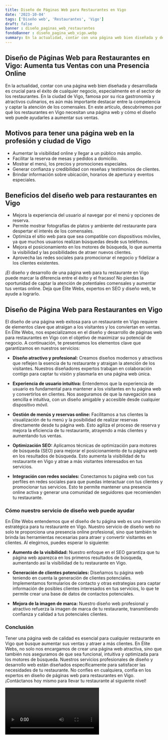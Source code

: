 ```yaml
---
title: Diseño de Páginas Web para Restaurantes en Vigo
date: '2023-10-04'
tags: ['Diseño web', 'Restaurantes', 'Vigo']
draft: false
banner : diseño_paginas_web_restaurantes
fondoBanner : diseño_pagina_web_vigo.webp
summary: En la actualidad, contar con una página web bien diseñada y desarrollada es crucial para el éxito de cualquier negocio, especialmente en el sector de los restaurantes. En la ciudad de Vigo, famosa por su rica gastronomía y atractivos culinarios, es aún más importante destacar entre la competencia y captar la atención de los comensales. En este artículo, descubriremos por qué los restaurantes en Vigo necesitan una página web y cómo el diseño web puede ayudarles a aumentar sus ventas.
---
```


## Diseño de Páginas Web para Restaurantes en Vigo: Aumenta tus Ventas con una Presencia Online

En la actualidad, contar con una página web bien diseñada y desarrollada es crucial para el éxito de cualquier negocio, especialmente en el sector de los restaurantes. En la ciudad de Vigo, famosa por su rica gastronomía y atractivos culinarios, es aún más importante destacar entre la competencia y captar la atención de los comensales. En este artículo, descubriremos por qué los restaurantes en Vigo necesitan una página web y cómo el diseño web puede ayudarles a aumentar sus ventas.

## Motivos para tener una página web en la profesión y ciudad de Vigo

- Aumentar la visibilidad online y llegar a un público más amplio.
- Facilitar la reserva de mesas y pedidos a domicilio.
- Mostrar el menú, los precios y promociones especiales.
- Generar confianza y credibilidad con reseñas y testimonios de clientes.
- Brindar información sobre ubicación, horarios de apertura y eventos especiales.

## Beneficios del diseño web para restaurantes en Vigo

- Mejora la experiencia del usuario al navegar por el menú y opciones de reserva.
- Permite mostrar fotografías de platos y ambiente del restaurante para despertar el interés de los comensales.
- Optimiza el sitio web para que sea compatible con dispositivos móviles, ya que muchos usuarios realizan búsquedas desde sus teléfonos.
- Mejora el posicionamiento en los motores de búsqueda, lo que aumenta la visibilidad y las posibilidades de atraer nuevos clientes.
- Aprovecha las redes sociales para promocionar el negocio y fidelizar a los clientes existentes.

¡El diseño y desarrollo de una página web para tu restaurante en Vigo puede marcar la diferencia entre el éxito y el fracaso! No pierdas la oportunidad de captar la atención de potentiales comensales y aumentar tus ventas online. Deja que Élite Webs, expertos en SEO y diseño web, te ayude a lograrlo.

<GifSeo />

<Cta />

## Diseño de Página Web para Restaurantes en Vigo

El diseño de una página web exitosa para un restaurante en Vigo requiere de elementos clave que atraigan a los visitantes y los conviertan en ventas. En Élite Webs, nos especializamos en el diseño y desarrollo de páginas web para restaurantes en Vigo con el objetivo de maximizar su potencial de negocio. A continuación, te presentamos los elementos clave que garantizamos en nuestros servicios:

- **Diseño atractivo y profesional:** Creamos diseños modernos y atractivos que reflejen la esencia de tu restaurante y atraigan la atención de los visitantes. Nuestros diseñadores expertos trabajan en colaboración contigo para captar tu visión y plasmarla en una página web única.

- **Experiencia de usuario intuitiva:** Entendemos que la experiencia de usuario es fundamental para mantener a los visitantes en tu página web y convertirlos en clientes. Nos aseguramos de que la navegación sea sencilla e intuitiva, con un diseño amigable y accesible desde cualquier dispositivo móvil.

- **Gestión de menús y reservas online:** Facilitamos a tus clientes la visualización de tu menú y la posibilidad de realizar reservas directamente desde tu página web. Esto agiliza el proceso de reserva y mejora la eficiencia de tu restaurante, atrayendo a más clientes y aumentando tus ventas.

- **Optimización SEO:** Aplicamos técnicas de optimización para motores de búsqueda (SEO) para mejorar el posicionamiento de tu página web en los resultados de búsqueda. Esto aumenta la visibilidad de tu restaurante en Vigo y atrae a más visitantes interesados en tus servicios.

- **Integración con redes sociales:** Conectamos tu página web con tus perfiles en redes sociales para que puedas interactuar con tus clientes y promocionar tus servicios. Esto te permite mantener una presencia online activa y generar una comunidad de seguidores que recomienden tu restaurante.

### Cómo nuestro servicio de diseño web puede ayudar

En Élite Webs entendemos que el diseño de tu página web es una inversión estratégica para tu restaurante en Vigo. Nuestro servicio de diseño web no solo te proporciona una presencia online profesional, sino que también te brinda las herramientas necesarias para atraer y convertir visitantes en clientes. Al elegirnos, puedes esperar lo siguiente:

- **Aumento de la visibilidad:** Nuestro enfoque en el SEO garantiza que tu página web aparezca en los primeros resultados de búsqueda, aumentando así la visibilidad de tu restaurante en Vigo.

- **Generación de clientes potenciales:** Diseñamos tu página web teniendo en cuenta la generación de clientes potenciales. Implementamos formularios de contacto y otras estrategias para captar información de posibles clientes interesados en tus servicios, lo que te permite crear una base de datos de contactos potenciales.

- **Mejora de la imagen de marca:** Nuestro diseño web profesional y atractivo refuerza la imagen de marca de tu restaurante, transmitiendo confianza y calidad a tus potenciales clientes.

### Conclusión

Tener una página web de calidad es esencial para cualquier restaurante en Vigo que busque aumentar sus ventas y atraer a más clientes. En Élite Webs, no solo nos encargamos de crear una página web atractiva, sino que también nos aseguramos de que sea funcional, intuitiva y optimizada para los motores de búsqueda. Nuestros servicios profesionales de diseño y desarrollo web están diseñados específicamente para satisfacer las necesidades de tu restaurante. No confíes en cualquiera, confía en los expertos en diseño de páginas web para restaurantes en Vigo. ¡Contáctanos hoy mismo para llevar tu restaurante al siguiente nivel!

<Video />

<CtaBot job='Restaurantes' city='Vigo'/>

<Gmaps query='Vigo+españa+maps' />